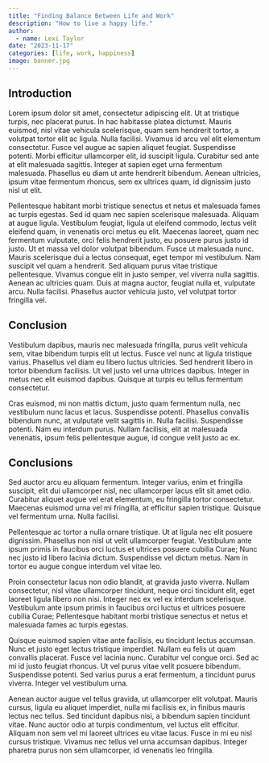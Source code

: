 ```yaml
---
title: "Finding Balance Between Life and Work"
description: "How to live a happy life."
author:
  - name: Lexi Taylor
date: "2023-11-17"
categories: [life, work, happiness]
image: banner.jpg
---
```


## Introduction

Lorem ipsum dolor sit amet, consectetur adipiscing elit. Ut at tristique turpis, nec placerat purus. In hac habitasse platea dictumst. Mauris euismod, nisl vitae vehicula scelerisque, quam sem hendrerit tortor, a volutpat tortor elit ac ligula. Nulla facilisi. Vivamus id arcu vel elit elementum consectetur. Fusce vel augue ac sapien aliquet feugiat. Suspendisse potenti. Morbi efficitur ullamcorper elit, id suscipit ligula. Curabitur sed ante at elit malesuada sagittis. Integer at sapien eget urna fermentum malesuada. Phasellus eu diam ut ante hendrerit bibendum. Aenean ultricies, ipsum vitae fermentum rhoncus, sem ex ultrices quam, id dignissim justo nisl ut elit.

Pellentesque habitant morbi tristique senectus et netus et malesuada fames ac turpis egestas. Sed id quam nec sapien scelerisque malesuada. Aliquam at augue ligula. Vestibulum feugiat, ligula ut eleifend commodo, lectus velit eleifend quam, in venenatis orci metus eu elit. Maecenas laoreet, quam nec fermentum vulputate, orci felis hendrerit justo, eu posuere purus justo id justo. Ut et massa vel dolor volutpat bibendum. Fusce ut malesuada nunc. Mauris scelerisque dui a lectus consequat, eget tempor mi vestibulum. Nam suscipit vel quam a hendrerit. Sed aliquam purus vitae tristique pellentesque. Vivamus congue elit in justo semper, vel viverra nulla sagittis. Aenean ac ultricies quam. Duis at magna auctor, feugiat nulla et, vulputate arcu. Nulla facilisi. Phasellus auctor vehicula justo, vel volutpat tortor fringilla vel.

## Conclusion

Vestibulum dapibus, mauris nec malesuada fringilla, purus velit vehicula sem, vitae bibendum turpis elit ut lectus. Fusce vel nunc at ligula tristique varius. Phasellus vel diam eu libero luctus ultricies. Sed hendrerit libero in tortor bibendum facilisis. Ut vel justo vel urna ultrices dapibus. Integer in metus nec elit euismod dapibus. Quisque at turpis eu tellus fermentum consectetur.

Cras euismod, mi non mattis dictum, justo quam fermentum nulla, nec vestibulum nunc lacus et lacus. Suspendisse potenti. Phasellus convallis bibendum nunc, at vulputate velit sagittis in. Nulla facilisi. Suspendisse potenti. Nam eu interdum purus. Nullam facilisis, elit at malesuada venenatis, ipsum felis pellentesque augue, id congue velit justo ac ex.

## Conclusions

Sed auctor arcu eu aliquam fermentum. Integer varius, enim et fringilla suscipit, elit dui ullamcorper nisl, nec ullamcorper lacus elit sit amet odio. Curabitur aliquet augue vel erat elementum, eu fringilla tortor consectetur. Maecenas euismod urna vel mi fringilla, at efficitur sapien tristique. Quisque vel fermentum urna. Nulla facilisi.

Pellentesque ac tortor a nulla ornare tristique. Ut at ligula nec elit posuere dignissim. Phasellus non nisl ut velit ullamcorper feugiat. Vestibulum ante ipsum primis in faucibus orci luctus et ultrices posuere cubilia Curae; Nunc nec justo id libero lacinia dictum. Suspendisse vel dictum metus. Nam in tortor eu augue congue interdum vel vitae leo.

Proin consectetur lacus non odio blandit, at gravida justo viverra. Nullam consectetur, nisl vitae ullamcorper tincidunt, neque orci tincidunt elit, eget laoreet ligula libero non nisi. Integer nec ex vel ex interdum scelerisque. Vestibulum ante ipsum primis in faucibus orci luctus et ultrices posuere cubilia Curae; Pellentesque habitant morbi tristique senectus et netus et malesuada fames ac turpis egestas.

Quisque euismod sapien vitae ante facilisis, eu tincidunt lectus accumsan. Nunc et justo eget lectus tristique imperdiet. Nullam eu felis ut quam convallis placerat. Fusce vel lacinia nunc. Curabitur vel congue orci. Sed ac mi id justo feugiat rhoncus. Ut vel purus vitae velit posuere bibendum. Suspendisse potenti. Sed varius purus a erat fermentum, a tincidunt purus viverra. Integer vel vestibulum urna.

Aenean auctor augue vel tellus gravida, ut ullamcorper elit volutpat. Mauris cursus, ligula eu aliquet imperdiet, nulla mi facilisis ex, in finibus mauris lectus nec tellus. Sed tincidunt dapibus nisi, a bibendum sapien tincidunt vitae. Nunc auctor odio at turpis condimentum, vel luctus elit efficitur. Aliquam non sem vel mi laoreet ultrices eu vitae lacus. Fusce in mi eu nisl cursus tristique. Vivamus nec tellus vel urna accumsan dapibus. Integer pharetra purus non sem ullamcorper, id venenatis leo fringilla.
